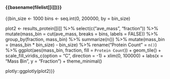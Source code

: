 #### {{basename(filelist[[i]])}}\n\n

  {{bin_size <- 1000
  bins <-  seq.int(0, 200000, by = bin_size)
  
  plot2 <- 
  results_protein[[i]] %>% 
  select(c("ave_mass", "fraction")) %>% 
  mutate(mass_bin = cut(ave_mass, breaks = bins, labels = FALSE)) %>%
  group_by(fraction, mass_bin) %>% 
  summarize(n()) %>%
  mutate(mass_bin =  (mass_bin * bin_size) - bin_size) %>% 
  rename("Protein Count" = `n()`) %>% 
  ggplot(aes(mass_bin, fraction, fill = `Protein Count`)) +
  geom_tile() +
  scale_fill_viridis_c(option = "C", direction = -1) +
  xlim(0, 100000) +
  labs(x = "Mass Bin",
       y = "Fraction") +
  theme_minimal()


  plotly::ggplotly(plot2)}}
                     
\n\n
